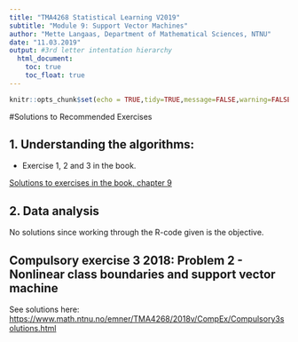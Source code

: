 ```yaml
---
title: "TMA4268 Statistical Learning V2019"
subtitle: "Module 9: Support Vector Machines"
author: "Mette Langaas, Department of Mathematical Sciences, NTNU"
date: "11.03.2019"
output: #3rd letter intentation hierarchy
  html_document:
    toc: true
    toc_float: true
---
```


```r
knitr::opts_chunk$set(echo = TRUE,tidy=TRUE,message=FALSE,warning=FALSE)
```

#<a id="Case">Solutions to Recommended Exercises</a>

## 1. Understanding the algorithms:###

* Exercise 1, 2 and 3 in the book.

[Solutions to exercises in the book, chapter 9](https://rpubs.com/ppaquay/65566)

## 2. Data analysis

No solutions since working through the R-code given is the objective.

## Compulsory exercise 3 2018: Problem 2 - Nonlinear class boundaries and support vector machine 

See solutions here: <https://www.math.ntnu.no/emner/TMA4268/2018v/CompEx/Compulsory3solutions.html>
